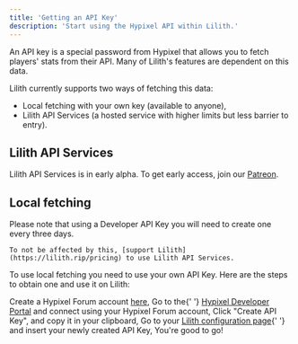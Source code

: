 ```yaml
---
title: 'Getting an API Key'
description: 'Start using the Hypixel API within Lilith.'
---
```


An API key is a special password from Hypixel that allows you to fetch players' stats from their API. Many of Lilith's features are dependent on this data.

Lilith currently supports two ways of fetching this data:

-   Local fetching with your own key (available to anyone),
-   Lilith API Services (a hosted service with higher limits but less barrier to entry).

## Lilith API Services

Lilith API Services is in early alpha. To get early access, join our [Patreon](https://lilith.rip/pricing).

## Local fetching

<Note>
	Please note that using a Developer API Key you will need to create one every three days.

    To not be affected by this, [support Lilith](https://lilith.rip/pricing) to use Lilith API Services.

</Note>

<p>
	To use local fetching you need to use your own API Key. Here are the steps
	to obtain one and use it on Lilith:
</p>
<Steps>
	<Step title={'Hypixel account'}>
		Create a Hypixel Forum account <a href="https://hypixel.net">here</a>,
	</Step>
	<Step title={'Developer Portal'}>
		Go to the{' '}
		<a href="https://developer.hypixel.net">Hypixel Developer Portal</a> and
		connect using your Hypixel Forum account,
	</Step>
	<Step title={'Create a Key'}>
		Click &quot;Create API Key&quot;, and copy it in your clipboard,
	</Step>
	<Step title={'Save your Key'}>
		Go to your <a href="https://me.lilith.rip">Lilith configuration page</a>{' '}
		and insert your newly created API Key,
	</Step>
	<Step title={'Done!'}>
		You're good to go!
	</Step>
</Steps>
